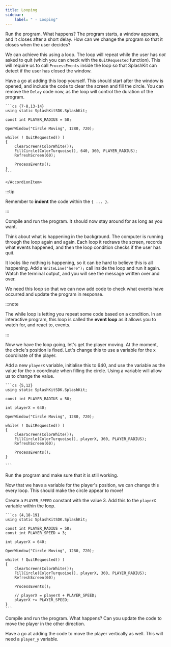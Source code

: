 ```yaml
---
title: Looping
sidebar:
    label: " - Looping"
---
```


Run the program. What happens? The program starts, a window appears, and it closes after a short delay. How can we change the program so that it closes when the user decides?

We can achieve this using a loop. The loop will repeat while the user has *not* asked to quit (which you can check with the `QuitRequested` function). This will require us to call `ProcessEvents` inside the loop so that SplashKit can detect if the user has closed the window.

Have a go at adding this loop yourself. This should start after the window is opened, and include the code to clear the screen and fill the circle. You can remove the `Delay` code now, as the loop will control the duration of the program.

<Accordion>
    <AccordionItem header="Code with loop">

    ```cs {7-8,13-14}
    using static SplashKitSDK.SplashKit;

    const int PLAYER_RADIUS = 50;

    OpenWindow("Circle Moving", 1280, 720);

    while( ! QuitRequested() )
    {
        ClearScreen(ColorWhite());
        FillCircle(ColorTurquoise(), 640, 360, PLAYER_RADIUS);
        RefreshScreen(60);

        ProcessEvents();
    }
    ```

    </AccordionItem>
</Accordion>

:::tip

Remember to **indent** the code within the `{ ... }`.

:::

Compile and run the program. It should now stay around for as long as you want.

Think about what is happening in the background. The computer is running through the loop again and again. Each loop it redraws the screen, records what events happened, and then the loop condition checks if the user has quit.

It looks like nothing is happening, so it can be hard to believe this is all happening. Add a `WriteLine("here");` call inside the loop and run it again. Watch the terminal output, and you will see the message written over and over.

We need this loop so that we can now add code to check what events have occurred and update the program in response.

:::note

The while loop is letting you repeat some code based on a condition. In an interactive program, this loop is called the **event loop** as it allows you to watch for, and react to, events.

:::

Now we have the loop going, let's get the player moving. At the moment, the circle's position is fixed. Let's change this to use a variable for the x coordinate of the player.

Add a new `playerX` variable, initialise this to 640, and use the variable as the value for the x coordinate when filling the circle. Using a variable will allow us to change the value.

<Accordion>
  <AccordionItem header="Code with player position variable">

    ```cs {5,12}
    using static SplashKitSDK.SplashKit;

    const int PLAYER_RADIUS = 50;

    int playerX = 640;

    OpenWindow("Circle Moving", 1280, 720);

    while( ! QuitRequested() )
    {
        ClearScreen(ColorWhite());
        FillCircle(ColorTurquoise(), playerX, 360, PLAYER_RADIUS);
        RefreshScreen(60);

        ProcessEvents();
    }

    ```
  </AccordionItem>
</Accordion>

Run the program and make sure that it is still working.

Now that we have a variable for the player's position, we can change this every loop. This should make the circle appear to move!

Create a `PLAYER_SPEED` constant with the value 3. Add this to the `playerX` variable within the loop.

<Accordion>
  <AccordionItem header="Code with player moving">

    ```cs {4,18-19}
    using static SplashKitSDK.SplashKit;

    const int PLAYER_RADIUS = 50;
    const int PLAYER_SPEED = 3;

    int playerX = 640;

    OpenWindow("Circle Moving", 1280, 720);

    while( ! QuitRequested() )
    {
        ClearScreen(ColorWhite());
        FillCircle(ColorTurquoise(), playerX, 360, PLAYER_RADIUS);
        RefreshScreen(60);

        ProcessEvents();

        // playerX = playerX + PLAYER_SPEED;
        playerX += PLAYER_SPEED; 
    }
    ```
  </AccordionItem>
</Accordion>

Compile and run the program. What happens? Can you update the code to move the player in the other direction.

Have a go at adding the code to move the player vertically as well. This will need a `player_y` variable.
